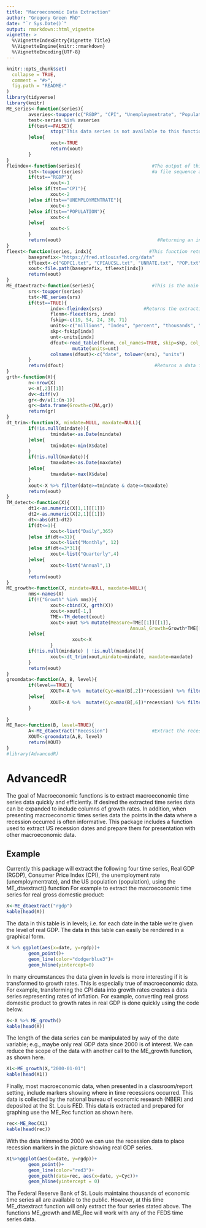 ```yaml
---
title: "Macroeconomic Data Extraction"
author: "Gregory Green PhD"
date: "`r Sys.Date()`"
output: rmarkdown::html_vignette
vignette: >
  %\VignetteIndexEntry{Vignette Title}
  %\VignetteEngine{knitr::rmarkdown}
  %\VignetteEncoding{UTF-8}
---
```


```r
knitr::opts_chunk$set(
  collapse = TRUE,
  comment = "#>",
  fig.path = "README-"
)
library(tidyverse)
library(knitr)
ME_series<-function(series){
        avseries<-toupper(c("RGDP", "CPI", "Unemploymentrate", "Population","Recession"))
        test<-series %in% avseries 
        if(test==FALSE){
                stop("This data series is not available to this function")
        }else{
                xout<-TRUE
                return(xout)
        }
}
fleindex<-function(series){                          #The output of this function tells r how to construct
        tst<-toupper(series)                         #a file sequence and a skip variable
        if(tst=="RGDP"){
                xout<-1
        }else if(tst=="CPI"){
                xout<-2
        }else if(tst=="UNEMPLOYMENTRATE"){
                xout<-3
        }else if(tst=="POPULATION"){
                xout<-4
        }else{
                xout<-5
        }
        return(xout)                                   #Returning an index for extracting data
}
fleext<-function(series, indx){                     #This function returns a file extension
        baseprefix<-"https://fred.stlouisfed.org/data"
        tfleext<-c("GDPC1.txt", "CPIAUCSL.txt", "UNRATE.txt", "POP.txt", "USREC.txt")
        xout<-file.path(baseprefix, tfleext[indx])
        return(xout)
}
ME_dtaextract<-function(series){                     #This is the main function
        srs<-toupper(series)
        tst<-ME_series(srs)
        if(tst==TRUE){
                indx<-fleindex(srs)               #Returns the extraction index for the vector index
                flenm<-fleext(srs, indx)
                fskip<-c(19, 54, 24, 30, 71)
                units<-c("millions", "Index", "percent", "thousands", "unit")
                skp<-fskip[indx]
                unt<-units[indx]
                dfout<-read_table(flenm, col_names=TRUE, skip=skp, col_types="Dd") %>%
                        mutate(units=unt)
                colnames(dfout)<-c("date", tolower(srs), "units")
        }
        return(dfout)                                 #Returns a data frame with the chosen series
}
grth<-function(X){
        n<-nrow(X)
        v<-X[,2][[1]]
        dv<-diff(v)
        gr<-dv/v[1:(n-1)]
        gr<-data.frame(Growth=c(NA,gr))
        return(gr)
}
dt_trim<-function(X, mindate=NULL, maxdate=NULL){
        if(!is.null(mindate)){
                tmindate<-as.Date(mindate)
        }else{
                tmindate<-min(X$date)
        }
        if(!is.null(maxdate)){
                tmaxdate<-as.Date(maxdate)
        }else{
                tmaxdate<-max(X$date)
        }
        xout<-X %>% filter(date>=tmindate & date<=tmaxdate)
        return(xout)
}
TM_detect<-function(X){
        dt1<-as.numeric(X[1,1][[1]])
        dt2<-as.numeric(X[2,1][[1]])
        dt<-abs(dt1-dt2)
        if(dt<=1){
                xout<-list("Daily",365)
        }else if(dt<=31){
                xout<-list("Monthly", 12)
        }else if(dt<=3*31){
                xout<-list("Quarterly",4)
        }else{
                xout<-list("Annual",1)
        }
        return(xout)
}
ME_growth<-function(X, mindate=NULL, maxdate=NULL){
        nms<-names(X)
        if(!("Growth" %in% nms)){
                xout<-cbind(X, grth(X))
                xout<-xout[-1,]
                TME<-TM_detect(xout)
                xout<-xout %>% mutate(Measure=TME[[1]][[1]], 
                                             Annual_Growth=Growth*TME[[2]][[1]], Measured="Annual")
        }else{
                        xout<-X
                }
        if(!is.null(mindate) | !is.null(maxdate)){
                xout<-dt_trim(xout,mindate=mindate, maxdate=maxdate)
        }
        return(xout)
}
groomdata<-function(A, B, level){
        if(level==TRUE){
                XOUT<-A %>%  mutate(Cyc=max(B[,2])*recession) %>% filter(date>=min(B$date))
        }else{
                XOUT<-A %>%  mutate(Cyc=max(B[,6])*recession) %>% filter(date>=min(B$date))
        }
        
}
ME_Rec<-function(B, level=TRUE){
        A<-ME_dtaextract("Recession")                #Extract the recession data
        XOUT<-groomdata(A,B, level)
        return(XOUT)
}
#library(AdvancedR)
```

# AdvancedR

The goal of Macroeconomic functions is to extract macroeconomic time series data quickly and efficiently. If desired the extracted time series data can be expanded to include columns of growth rates. In addition, when presenting macroeconomic times series data the points in the data where a recession occurred is often informative. This package includes a function used to extract US recession dates and prepare them for  presentation with other macroeconomic data.

## Example

Currently this package will extract the following four time series, Real GDP (RGDP), Consumer Price Index (CPI), the unemployment rate (unemploymentrate), and the US population (population), using the ME_dtaextract() function For example to extract the macroeconomic time series for real gross domestic product:

```r
X<-ME_dtaextract("rgdp")
kable(head(X))
```

The data in this table is in levels; i.e. for each date in the table we're given the level of real GDP. The data in this table can easily be rendered in a graphical form.

```r
X %>% ggplot(aes(x=date, y=rgdp))+
        geom_point()+
        geom_line(color="dodgerblue3")+
        geom_hline(yintercept=0)
```


In many circumstances the data given in levels is more interesting if it is transformed to growth rates. This is especially true of macroeconomic data. For example, transforming the  CPI data  into growth rates creates a data series representing rates of inflation. For example, converting real  gross domestic product  to growth rates in real GDP is done quickly using the code below.

```r
X<-X %>% ME_growth()
kable(head(X))
```

The length of the data series can be manipulated by way of the date variable; e.g., maybe  only  real GDP data since 2000 is of interest. We can reduce the scope of the data with another call to the ME_growth function, as shown here.

```r
X1<-ME_growth(X,"2000-01-01")
kable(head(X1))
```

Finally, most macroeconomic data, when presented in a classroom/report setting, include markers showing where in time recessions occurred. This data is collected by the national bureau of economic research (NBER) and deposited at the St. Louis FED. This data is extracted and  prepared for graphing use the ME_Rec function as shown here.

```r
rec<-ME_Rec(X1)
kable(head(rec))
```

With the data trimmed to 2000 we can use the recession data to place recession markers in the picture showing real GDP series.

```r
X1%>%ggplot(aes(x=date, y=rgdp))+
        geom_point()+
        geom_line(color="red3")+
        geom_path(data=rec, aes(x=date, y=Cyc))+
        geom_hline(yintercept = 0)
```

The Federal Reserve Bank of St. Louis maintains thousands of economic time series  all are  available to the public. However, at this time ME_dtaextract function will only extract the four series stated above. The functions ME_growth and ME_Rec will work with any of the FEDS time series data.
